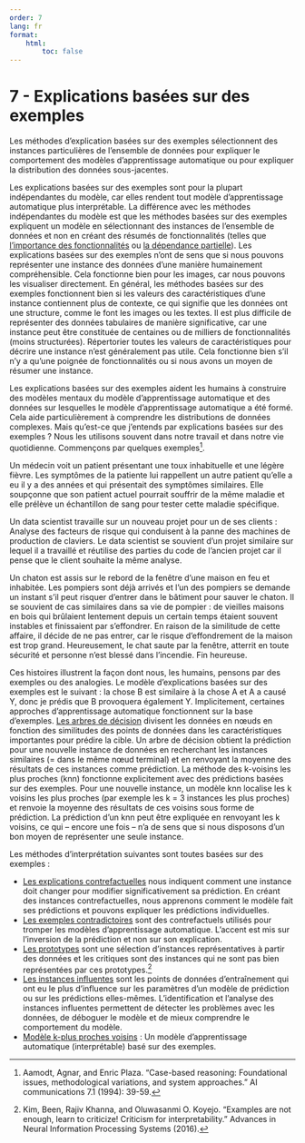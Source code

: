```yaml
---
order: 7
lang: fr
format:
    html:
        toc: false
---
```


# 7 - Explications basées sur des exemples

Les méthodes d'explication basées sur des exemples sélectionnent des instances particulières de l'ensemble de données pour expliquer le comportement des modèles d'apprentissage automatique ou pour expliquer la distribution des données sous-jacentes.

Les explications basées sur des exemples sont pour la plupart indépendantes du modèle, car elles rendent tout modèle d'apprentissage automatique plus interprétable. La différence avec les méthodes indépendantes du modèle est que les méthodes basées sur des exemples expliquent un modèle en sélectionnant des instances de l'ensemble de données et non en créant des résumés de fonctionnalités (telles que [l'importance des fonctionnalités](/08-global_model_agnostic_methods/08.5-permutation-feature-importance.qmd) ou [la dépendance partielle](/08-global_model_agnostic_methods/08.1-pdp.qmd)). Les explications basées sur des exemples n'ont de sens que si nous pouvons représenter une instance des données d'une manière humainement compréhensible. Cela fonctionne bien pour les images, car nous pouvons les visualiser directement. En général, les méthodes basées sur des exemples fonctionnent bien si les valeurs des caractéristiques d'une instance contiennent plus de contexte, ce qui signifie que les données ont une structure, comme le font les images ou les textes. Il est plus difficile de représenter des données tabulaires de manière significative, car une instance peut être constituée de centaines ou de milliers de fonctionnalités (moins structurées). Répertorier toutes les valeurs de caractéristiques pour décrire une instance n'est généralement pas utile. Cela fonctionne bien s'il n'y a qu'une poignée de fonctionnalités ou si nous avons un moyen de résumer une instance.

Les explications basées sur des exemples aident les humains à construire des modèles mentaux du modèle d'apprentissage automatique et des données sur lesquelles le modèle d'apprentissage automatique a été formé. Cela aide particulièrement à comprendre les distributions de données complexes. Mais qu’est-ce que j’entends par explications basées sur des exemples ? Nous les utilisons souvent dans notre travail et dans notre vie quotidienne. Commençons par quelques exemples[^cbr].

Un médecin voit un patient présentant une toux inhabituelle et une légère fièvre. Les symptômes de la patiente lui rappellent un autre patient qu'elle a eu il y a des années et qui présentait des symptômes similaires. Elle soupçonne que son patient actuel pourrait souffrir de la même maladie et elle prélève un échantillon de sang pour tester cette maladie spécifique.

Un data scientist travaille sur un nouveau projet pour un de ses clients : Analyse des facteurs de risque qui conduisent à la panne des machines de production de claviers. Le data scientist se souvient d'un projet similaire sur lequel il a travaillé et réutilise des parties du code de l'ancien projet car il pense que le client souhaite la même analyse.

Un chaton est assis sur le rebord de la fenêtre d’une maison en feu et inhabitée. Les pompiers sont déjà arrivés et l'un des pompiers se demande un instant s'il peut risquer d'entrer dans le bâtiment pour sauver le chaton. Il se souvient de cas similaires dans sa vie de pompier : de vieilles maisons en bois qui brûlaient lentement depuis un certain temps étaient souvent instables et finissaient par s'effondrer. En raison de la similitude de cette affaire, il décide de ne pas entrer, car le risque d'effondrement de la maison est trop grand. Heureusement, le chat saute par la fenêtre, atterrit en toute sécurité et personne n'est blessé dans l'incendie. Fin heureuse.

Ces histoires illustrent la façon dont nous, les humains, pensons par des exemples ou des analogies. Le modèle d'explications basées sur des exemples est le suivant : la chose B est similaire à la chose A et A a causé Y, donc je prédis que B provoquera également Y. Implicitement, certaines approches d’apprentissage automatique fonctionnent sur la base d’exemples. [Les arbres de décision](/05-interpretable_models/05.4-decision-tree.qmd) divisent les données en nœuds en fonction des similitudes des points de données dans les caractéristiques importantes pour prédire la cible. Un arbre de décision obtient la prédiction pour une nouvelle instance de données en recherchant les instances similaires (= dans le même nœud terminal) et en renvoyant la moyenne des résultats de ces instances comme prédiction. La méthode des k-voisins les plus proches (knn) fonctionne explicitement avec des prédictions basées sur des exemples. Pour une nouvelle instance, un modèle knn localise les k voisins les plus proches (par exemple les k = 3 instances les plus proches) et renvoie la moyenne des résultats de ces voisins sous forme de prédiction. La prédiction d’un knn peut être expliquée en renvoyant les k voisins, ce qui – encore une fois – n’a de sens que si nous disposons d’un bon moyen de représenter une seule instance.

Les méthodes d’interprétation suivantes sont toutes basées sur des exemples :

- [Les explications contrefactuelles](/09-local_model_agnostic_methods/09.3-counterfactual.qmd) nous indiquent comment une instance doit changer pour modifier significativement sa prédiction. En créant des instances contrefactuelles, nous apprenons comment le modèle fait ses prédictions et pouvons expliquer les prédictions individuelles.
- [Les exemples contradictoires](/10-neuralnet/10.4-adversarial-examples.qmd) sont des contrefactuels utilisés pour tromper les modèles d’apprentissage automatique. L’accent est mis sur l’inversion de la prédiction et non sur son explication.
- [Les prototypes](/08-global_model_agnostic_methods/08.7-prototype-criticisms.qmd) sont une sélection d'instances représentatives à partir des données et les critiques sont des instances qui ne sont pas bien représentées par ces prototypes.[^critique]
- [Les instances influentes](/10-neuralnet/10.5-influential-instances.qmd) sont les points de données d'entraînement qui ont eu le plus d'influence sur les paramètres d'un modèle de prédiction ou sur les prédictions elles-mêmes. L'identification et l'analyse des instances influentes permettent de détecter les problèmes avec les données, de déboguer le modèle et de mieux comprendre le comportement du modèle.
- [Modèle k-plus proches voisins](/05-interpretable_models/05.7-other-interpretable-models.qmd) : Un modèle d'apprentissage automatique (interprétable) basé sur des exemples.

<!-- REFERENCES -->

[^cbr]: Aamodt, Agnar, and Enric Plaza. "Case-based reasoning: Foundational issues, methodological variations, and system approaches." AI communications 7.1 (1994): 39-59.

[^critique]: Kim, Been, Rajiv Khanna, and Oluwasanmi O. Koyejo. "Examples are not enough, learn to criticize! Criticism for interpretability." Advances in Neural Information Processing Systems (2016).